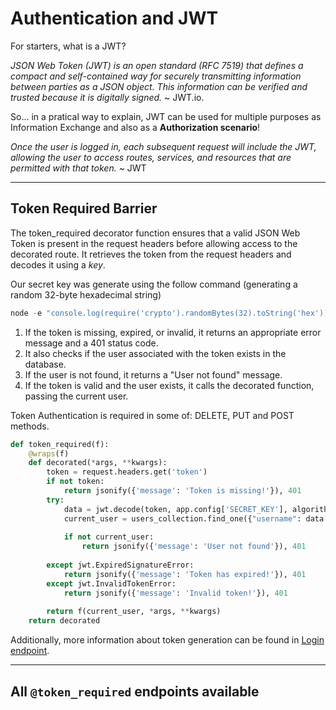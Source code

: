 
# Authentication and JWT

For starters, what is a JWT?

_JSON Web Token (JWT) is an open standard (RFC 7519) that defines a compact and self-contained way for securely transmitting information between parties as a JSON object. This information can be verified and trusted because it is digitally signed._ ~ JWT.io.

So... in a pratical way to explain, JWT can be used for multiple purposes as Information Exchange and also as a **Authorization scenario**!

_Once the user is logged in, each subsequent request will include the JWT, allowing the user to access routes, services, and resources that are permitted with that token._ ~ JWT

---

## Token Required Barrier

The token_required decorator function ensures that a valid JSON Web Token is present in the request headers before allowing access to the decorated route. It retrieves the token from the request headers and decodes it using a _key_. 

Our secret key was generate using the follow command (generating a random 32-byte hexadecimal string)
```js filename="generate-string.js" copy
node -e "console.log(require('crypto').randomBytes(32).toString('hex'))"
```

1. If the token is missing, expired, or invalid, it returns an appropriate error message and a 401 status code. 
2. It also checks if the user associated with the token exists in the database. 
3. If the user is not found, it returns a "User not found" message. 
4. If the token is valid and the user exists, it calls the decorated function, passing the current user.

<Callout type="info">
  Token Authentication is required in some of: DELETE, PUT and POST methods.
</Callout>

```python filename="app.js" {1} copy showLineNumbers
def token_required(f):
    @wraps(f)
    def decorated(*args, **kwargs):
        token = request.headers.get('token')  
        if not token:
            return jsonify({'message': 'Token is missing!'}), 401
        try:
            data = jwt.decode(token, app.config['SECRET_KEY'], algorithms=["HS256"])
            current_user = users_collection.find_one({"username": data['username']})
            
            if not current_user:
                return jsonify({'message': 'User not found'}), 401
            
        except jwt.ExpiredSignatureError:
            return jsonify({'message': 'Token has expired!'}), 401
        except jwt.InvalidTokenError:
            return jsonify({'message': 'Invalid token!'}), 401
        
        return f(current_user, *args, **kwargs)
    return decorated
```

Additionally, more information about token generation can be found in <a href="api-post/user-login">Login endpoint</a>.

---

## All `@token_required` endpoints available

<Cards>
  <Card title="DELETE /books/id" href="api-delete/books-id" />
  <Card title="PUT /books/id" href="api-put/books-id" />
  <Card title="POST /books" href="api-post/books" />
  <Card title="POST /books/cart" href="api-post/books-cart" />
  <Card title="POST /user/signup" href="api-post/user-signup" />
  <Card title="POST /user/login" href="api-post/user-login" />
  <Card title="POST /user/confirmation" href="api-post/user-confirmation" />
</Cards>